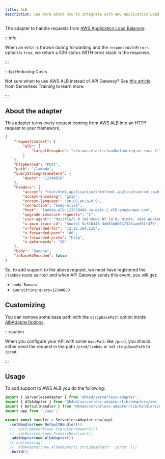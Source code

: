 ---
title: ALB
description: See more about how to integrate with AWS Application Load Balancer.
---

The adapter to handle requests from [AWS Application Load Balancer](https://docs.aws.amazon.com/lambda/latest/dg/services-alb.html).

:::info

When an error is thrown during forwarding and the `responseWithErrors` option is `true`, we return a 500 status WITH error stack in the response.

:::

:::tip Reducing Costs

Not sure when to use AWS ALB instead of API Gateway? See [this article](https://serverless-training.com/articles/save-money-by-replaceing-api-gateway-with-application-load-balancer/) from Serverless Training to learn more.

:::

## About the adapter

This adapter turns every request coming from AWS ALB into an HTTP request to your framework.

```json title="alb-event-example.json"
{
    "requestContext": {
        "elb": {
            "targetGroupArn": "arn:aws:elasticloadbalancing:us-east-2:123456789012:targetgroup/lambda-279XGJDqGZ5rsrHC2Fjr/49e9d65c45c6791a"
        }
    },
    "httpMethod": "POST",
    "path": "/lambda",
    "queryStringParameters": {
        "query": "1234ABCD"
    },
    "headers": {
        "accept": "text/html,application/xhtml+xml,application/xml;q=0.9,image/webp,image/apng,*/*;q=0.8",
        "accept-encoding": "gzip",
        "accept-language": "en-US,en;q=0.9",
        "connection": "keep-alive",
        "host": "lambda-alb-123578498.us-east-2.elb.amazonaws.com",
        "upgrade-insecure-requests": "1",
        "user-agent": "Mozilla/5.0 (Windows NT 10.0; Win64; x64) AppleWebKit/537.36 (KHTML, like Gecko) Chrome/71.0.3578.98 Safari/537.36",
        "x-amzn-trace-id": "Root=1-5c536348-3d683b8b04734faae651f476",
        "x-forwarded-for": "72.12.164.125",
        "x-forwarded-port": "80",
        "x-forwarded-proto": "http",
        "x-imforwards": "20"
    },
    "body": "Banana",
    "isBase64Encoded": false
}
```

So, to add support to the above request, we must have registered the `/lambda` route as `POST` and when API Gateway sends this event, you will get:

- `body`: `Banana`
- `queryString`: `query=1234ABCD`

## Customizing

You can remove some base path with the `stripBasePath` option inside [AlbAdapterOptions](/docs/api/Adapters/AWS/AlbAdapter/AlbAdapterOptions).

:::caution

When you configure your API with some `basePath` like `/prod`, you should either send the request in the path `/prod/lambda` or set `stripBasePath` to `/prod`.

:::

## Usage

To add support to AWS ALB you do the following:

```ts title="index.ts"
import { ServerlessAdapter } from '@h4ad/serverless-adapter';
import { AlbAdapter } from '@h4ad/serverless-adapter/lib/adapters/aws';
import { DefaultHandler } from '@h4ad/serverless-adapter/lib/handlers/default';
import app from './app';

export const handler = ServerlessAdapter.new(app)
  .setHandler(new DefaultHandler())
  // .setFramework(new ExpressFramework())
  // .setResolver(new PromiseResolver())
  .addAdapter(new AlbAdapter())
  // customizing:
  // .addAdapter(new AlbAdapter({ stripBasePath: '/prod' }))
  .build();
```

